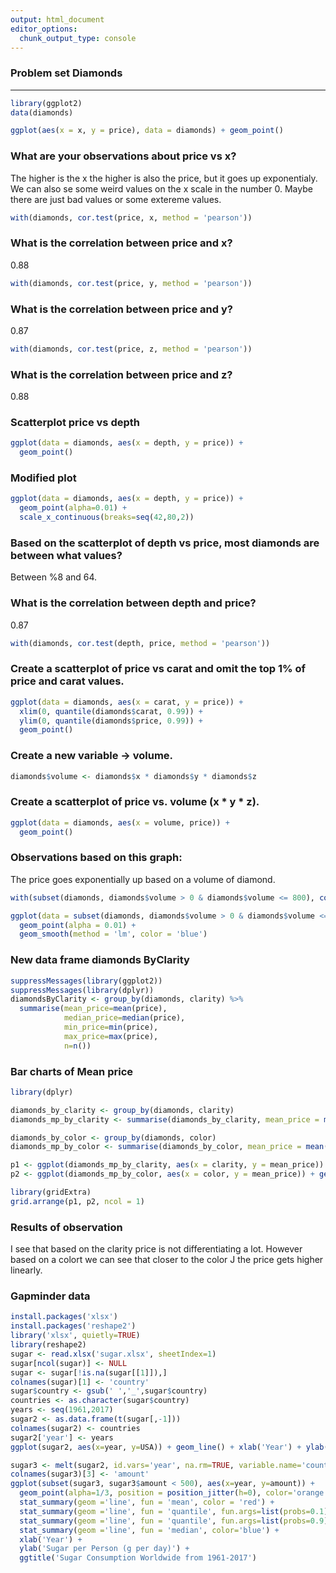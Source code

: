 ```yaml
---
output: html_document
editor_options: 
  chunk_output_type: console
---
```


### Problem set Diamonds

------------------------------------------------------------------------

```r
library(ggplot2)
data(diamonds)
```

```r
ggplot(aes(x = x, y = price), data = diamonds) + geom_point()
```

### What are your observations about price vs x?

The higher is the x the higher is also the price, but it goes up exponentialy. We can also se some weird values on the x scale in the number 0. Maybe there are just bad values or some extereme values. 

```r
with(diamonds, cor.test(price, x, method = 'pearson'))
```
### What is the correlation between price and x?
0.88
```r
with(diamonds, cor.test(price, y, method = 'pearson'))
```
### What is the correlation between price and y?
0.87
```r
with(diamonds, cor.test(price, z, method = 'pearson'))
```
### What is the correlation between price and z?
0.88

### Scatterplot price vs depth
```r
ggplot(data = diamonds, aes(x = depth, y = price)) + 
  geom_point()
```

### Modified plot
```r
ggplot(data = diamonds, aes(x = depth, y = price)) + 
  geom_point(alpha=0.01) +
  scale_x_continuous(breaks=seq(42,80,2))
```

### Based on the scatterplot of depth vs price, most diamonds are between what values?
Between %8 and 64.

### What is the correlation between depth and price?
0.87
```r
with(diamonds, cor.test(depth, price, method = 'pearson'))
```

### Create a scatterplot of price vs carat and omit the top 1% of price and carat values.
```r
ggplot(data = diamonds, aes(x = carat, y = price)) + 
  xlim(0, quantile(diamonds$carat, 0.99)) + 
  ylim(0, quantile(diamonds$price, 0.99)) +
  geom_point()
```

### Create a new variable -> volume.
```r
diamonds$volume <- diamonds$x * diamonds$y * diamonds$z
```

### Create a scatterplot of price vs. volume (x * y * z).
```r
ggplot(data = diamonds, aes(x = volume, price)) +
  geom_point()
```
### Observations based on this graph:
The price goes exponentially up based on a volume of diamond.

```r
with(subset(diamonds, diamonds$volume > 0 & diamonds$volume <= 800), cor.test(price, volume))
```

```r
ggplot(data = subset(diamonds, diamonds$volume > 0 & diamonds$volume <= 800), aes(x = volume, price)) +
  geom_point(alpha = 0.01) + 
  geom_smooth(method = 'lm', color = 'blue')
```

### New data frame diamonds ByClarity
```r
suppressMessages(library(ggplot2))
suppressMessages(library(dplyr))
diamondsByClarity <- group_by(diamonds, clarity) %>%
  summarise(mean_price=mean(price),
            median_price=median(price),
            min_price=min(price),
            max_price=max(price),
            n=n())
```

### Bar charts of Mean price
```r
library(dplyr)

diamonds_by_clarity <- group_by(diamonds, clarity)
diamonds_mp_by_clarity <- summarise(diamonds_by_clarity, mean_price = mean(price))

diamonds_by_color <- group_by(diamonds, color)
diamonds_mp_by_color <- summarise(diamonds_by_color, mean_price = mean(price))

p1 <- ggplot(diamonds_mp_by_clarity, aes(x = clarity, y = mean_price)) + geom_bar(stat = 'identity')
p2 <- ggplot(diamonds_mp_by_color, aes(x = color, y = mean_price)) + geom_bar(stat = 'identity')

library(gridExtra)
grid.arrange(p1, p2, ncol = 1)
```
### Results of observation
I see that based on the clarity price is not differentiating a lot. However based on a colort we can see that closer to the color J the price gets higher linearly.

### Gapminder data
``` r
install.packages('xlsx')
install.packages('reshape2')
library('xlsx', quietly=TRUE)
library(reshape2)
sugar <- read.xlsx('sugar.xlsx', sheetIndex=1)
sugar[ncol(sugar)] <- NULL
sugar <- sugar[!is.na(sugar[[1]]),]
colnames(sugar)[1] <- 'country'
sugar$country <- gsub(' ','_',sugar$country)
countries <- as.character(sugar$country)
years <- seq(1961,2017)
sugar2 <- as.data.frame(t(sugar[,-1]))
colnames(sugar2) <- countries
sugar2['year'] <- years
ggplot(sugar2, aes(x=year, y=USA)) + geom_line() + xlab('Year') + ylab('Sugar per Person (g per day)') + ggtitle('Sugar Consumption in the United States')
```

```r
sugar3 <- melt(sugar2, id.vars='year', na.rm=TRUE, variable.name='country')
colnames(sugar3)[3] <- 'amount'
ggplot(subset(sugar3, sugar3$amount < 500), aes(x=year, y=amount)) + 
  geom_point(alpha=1/3, position = position_jitter(h=0), color='orange') + 
  stat_summary(geom ='line', fun = 'mean', color = 'red') +
  stat_summary(geom ='line', fun = 'quantile', fun.args=list(probs=0.1), linetype=2, color='brown') + 
  stat_summary(geom ='line', fun = 'quantile', fun.args=list(probs=0.9), linetype=2, color='blue') +
  stat_summary(geom ='line', fun = 'median', color='blue') + 
  xlab('Year') + 
  ylab('Sugar per Person (g per day)') +
  ggtitle('Sugar Consumption Worldwide from 1961-2017')

```